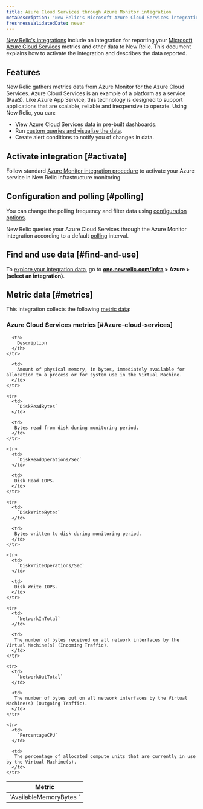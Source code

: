```yaml
---
title: Azure Cloud Services through Azure Monitor integration
metaDescription: "New Relic's Microsoft Azure Cloud Services integration: what data it reports and how to enable it."
freshnessValidatedDate: never
---
```


[New Relic's integrations](/docs/infrastructure/integrations-getting-started/getting-started/introduction-infrastructure-integrations) include an integration for reporting your [Microsoft Azure Cloud Services](https://learn.microsoft.com/en-us/azure/cloud-services) metrics and other data to New Relic. This document explains how to activate the integration and describes the data reported.

## Features

New Relic gathers metrics data from Azure Monitor for the Azure Cloud Services. Azure Cloud Services is an example of a platform as a service (PaaS). Like Azure App Service, this technology is designed to support applications that are scalable, reliable and inexpensive to operate.
Using New Relic, you can:

* View Azure Cloud Services data in pre-built dashboards.
* Run [custom queries and visualize the data](/docs/infrastructure/integrations-getting-started/getting-started/use-integration-data-new-relic-insights).
* Create alert conditions to notify you of changes in data.

## Activate integration [#activate]

Follow standard [Azure Monitor integration procedure](/docs/infrastructure/microsoft-azure-integrations/azure-integrations-list/azure-monitor) to activate your Azure service in New Relic infrastructure monitoring.

## Configuration and polling [#polling]

You can change the polling frequency and filter data using [configuration options](/docs/infrastructure/microsoft-azure-integrations/azure-integrations-list/azure-monitor/#settings).

New Relic queries your Azure Cloud Services through the Azure Monitor integration according to a default [polling](/docs/infrastructure/microsoft-azure-integrations/azure-integrations-list/azure-monitor/#settings) interval.

## Find and use data [#find-and-use]

To [explore your integration data](/docs/infrastructure/integrations/find-use-infrastructure-integration-data), go to **[one.newrelic.com/infra](https://one.newrelic.com/infra) > Azure > (select an integration)**.

## Metric data [#metrics]

This integration collects the following [metric data](/docs/infrastructure/integrations-getting-started/getting-started/understand-integration-data-data-types#metric):

### Azure Cloud Services metrics [#Azure-cloud-services]

<table>
  <thead>
    <tr>
      <th style={{ width: "300px" }}>
        Metric
      </th>

      <th>
        Description
      </th>
    </tr>
  </thead>

  <tbody>
    <tr>
      <td>
        `AvailableMemoryBytes	`
      </td>

      <td>
        Amount of physical memory, in bytes, immediately available for allocation to a process or for system use in the Virtual Machine.
      </td>
    </tr>

    <tr>
      <td>
        `DiskReadBytes`
      </td>

      <td>
       Bytes read from disk during monitoring period.
      </td>
    </tr>

    <tr>
      <td>
        `DiskReadOperations/Sec`
      </td>

      <td>
       Disk Read IOPS.
      </td>
    </tr>

    <tr>
      <td>
        `DiskWriteBytes`
      </td>

      <td>
       Bytes written to disk during monitoring period.
      </td>
    </tr>

    <tr>
      <td>
        `DiskWriteOperations/Sec`
      </td>

      <td>
       Disk Write IOPS.
      </td>
    </tr>

    <tr>
      <td>
        `NetworkInTotal`
      </td>

      <td>
       The number of bytes received on all network interfaces by the Virtual Machine(s) (Incoming Traffic).
      </td>
    </tr>

    <tr>
      <td>
        `NetworkOutTotal`
      </td>

      <td>
       The number of bytes out on all network interfaces by the Virtual Machine(s) (Outgoing Traffic).
      </td>
    </tr>

    <tr>
      <td>
        `PercentageCPU`
      </td>

      <td>
       The percentage of allocated compute units that are currently in use by the Virtual Machine(s).
      </td>
    </tr>
  </tbody>
</table>
